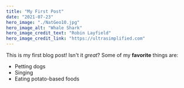 ```yaml
---
title: "My First Post"
date: "2021-07-23"
hero_image: "./NatGeo10.jpg"
hero_image_alt: "Whale Shark"
hero_image_credit_text: "Robin Layfield"
hero_image_credit_link: "https://ultrasimplified.com"
---
```

This is my first blog post! Isn't it *great*?
Some of my **favorite** things are:
* Petting dogs
* Singing
* Eating potato-based foods